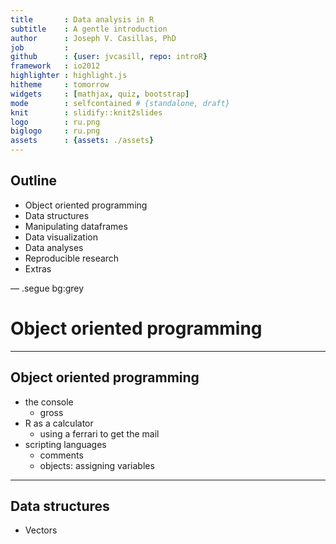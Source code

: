 ```yaml
---
title       : Data analysis in R
subtitle    : A gentle introduction
author      : Joseph V. Casillas, PhD
job         : 
github      : {user: jvcasill, repo: introR}
framework   : io2012
highlighter : highlight.js
hitheme     : tomorrow 
widgets     : [mathjax, quiz, bootstrap]
mode        : selfcontained # {standalone, draft}
knit        : slidify::knit2slides
logo        : ru.png
biglogo     : ru.png
assets      : {assets: ./assets}
---
```


## Outline

- Object oriented programming
- Data structures
- Manipulating dataframes
- Data visualization
- Data analyses
- Reproducible research
- Extras

--- .segue bg:grey

# Object oriented programming

---

## Object oriented programming

- the console
  - gross
- R as a calculator
  - using a ferrari to get the mail
- scripting languages
  - comments
  - objects: assigning variables

---

## Data structures

- Vectors







